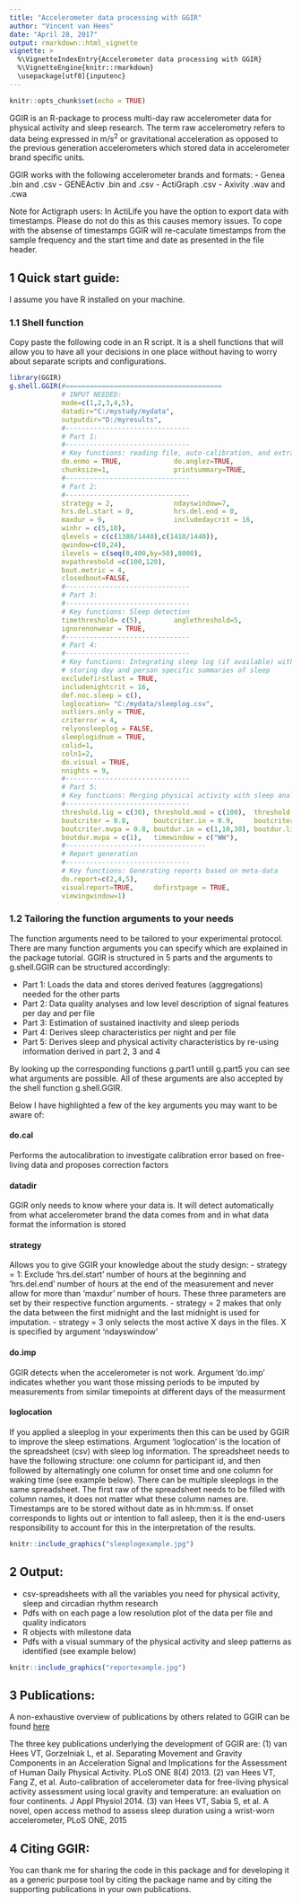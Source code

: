 ```yaml
---
title: "Accelerometer data processing with GGIR"
author: "Vincent van Hees"
date: "April 28, 2017"
output: rmarkdown::html_vignette
vignette: >
  %\VignetteIndexEntry{Accelerometer data processing with GGIR}
  %\VignetteEngine{knitr::rmarkdown}
  \usepackage[utf8]{inputenc}
---
```


```r
knitr::opts_chunk$set(echo = TRUE)
```

GGIR is an R-package to process multi-day raw accelerometer data for physical activity and sleep research. The term raw accelerometry refers to data being expressed in m/s<sup>2</sup> or gravitational acceleration as opposed to the previous generation accelerometers which stored data in accelerometer brand specific units.

GGIR works with the following accelerometer brands and formats:
- Genea .bin and .csv
- GENEActiv .bin and .csv
- ActiGraph .csv
- Axivity .wav and .cwa

Note for Actigraph users:
In ActiLife you have the option to export data with timestamps. Please do not do this as this causes memory issues. To cope with the absense of timestamps GGIR will re-caculate timestamps from the sample frequency and the start time and date as presented in the file header.

## 1 Quick start guide:

I assume you have R installed on your machine.

### 1.1 Shell function

Copy paste the following code in an R script. It is a shell functions that will allow you to have all your decisions in one place without having to worry about separate scripts and configurations.

```R
library(GGIR)
g.shell.GGIR(#=======================================
             # INPUT NEEDED:
             mode=c(1,2,3,4,5),
             datadir="C:/mystudy/mydata",
             outputdir="D:/myresults",
             #-------------------------------
             # Part 1:
             #-------------------------------
             # Key functions: reading file, auto-calibration, and extracting features
             do.enmo = TRUE,             do.anglez=TRUE,
             chunksize=1,                printsummary=TRUE,
             #-------------------------------
             # Part 2:
             #-------------------------------
             strategy = 2,               ndayswindow=7,
             hrs.del.start = 0,          hrs.del.end = 0,
             maxdur = 9,                 includedaycrit = 16,
             winhr = c(5,10),
             qlevels = c(c(1380/1440),c(1410/1440)),
             qwindow=c(0,24), 
             ilevels = c(seq(0,400,by=50),8000), 
             mvpathreshold =c(100,120),
             bout.metric = 4,
             closedbout=FALSE,
             #-------------------------------
             # Part 3:
             #-------------------------------
             # Key functions: Sleep detection
             timethreshold= c(5),        anglethreshold=5,
             ignorenonwear = TRUE,
             #-------------------------------
             # Part 4:
             #-------------------------------
             # Key functions: Integrating sleep log (if available) with sleep detection
             # storing day and person specific summaries of sleep
             excludefirstlast = TRUE,
             includenightcrit = 16,
             def.noc.sleep = c(),
             loglocation= "C:/mydata/sleeplog.csv",
             outliers.only = TRUE,
             criterror = 4,
             relyonsleeplog = FALSE,
             sleeplogidnum = TRUE, 
             colid=1, 
             coln1=2, 
             do.visual = TRUE,
             nnights = 9, 
             #-------------------------------
             # Part 5:
             # Key functions: Merging physical activity with sleep analyses
             #-------------------------------
             threshold.lig = c(30), threshold.mod = c(100),  threshold.vig = c(400),
             boutcriter = 0.8,      boutcriter.in = 0.9,     boutcriter.lig = 0.8,
             boutcriter.mvpa = 0.8, boutdur.in = c(1,10,30), boutdur.lig = c(1,10), 
             boutdur.mvpa = c(1),   timewindow = c("WW"),
             #-----------------------------------
             # Report generation
             #-------------------------------
             # Key functions: Generating reports based on meta-data
             do.report=c(2,4,5), 
             visualreport=TRUE,     dofirstpage = TRUE, 
             viewingwindow=1) 
```
### 1.2	Tailoring the function arguments to your needs
The function arguments need to be tailored to your experimental protocol. There are many function arguments you can specify which are explained in the package tutorial. GGIR is structured in 5 parts and the arguments to g.shell.GGIR can be structured accordingly:

- Part 1: Loads the data and stores derived features (aggregations) needed for the other parts
- Part 2: Data quality analyses and low level description of signal features per day and per file
- Part 3: Estimation of sustained inactivity and sleep periods
- Part 4: Derives sleep characteristics per night and per file
- Part 5: Derives sleep and physical activity characteristics by re-using information derived in part 2, 3 and 4

By looking up the corresponding functions g.part1 untill g.part5 you can see what arguments are possible. All of these arguments are also accepted by
the shell function g.shell.GGIR.

Below I have highlighted a few of the key arguments you may want to be aware of:

#### do.cal
Performs the autocalibration to investigate calibration error based on free-living data and proposes correction factors

#### datadir
GGIR only needs to know where your data is. It will detect automatically from what accelerometer brand the data comes from
and in what data format the information is stored

#### strategy
Allows you to give GGIR your knowledge about the study design:
  - strategy = 1: Exclude 'hrs.del.start' number of hours at the beginning and 'hrs.del.end' number of hours at the end of the measurement and never allow for more than 'maxdur' number of hours. These three parameters are set by their respective function arguments.
  - strategy = 2 makes that only the data between the first midnight and the last midnight is used for imputation.
  - strategy = 3 only selects the most active X days in the files. X is specified by argument 'ndayswindow'

#### do.imp
GGIR detects when the accelerometer is not work. Argument 'do.imp' indicates whether you want those missing periods to be
imputed by measurements from similar timepoints at different days of the measurment


#### loglocation
If you applied a sleeplog in your experiments then this can be used by GGIR to improve the sleep estimations. Argument
'loglocation' is the location of the spreadsheet (csv) with sleep log information. The spreadsheet needs to have the following structure: one column for participant id, and then followed by alternatingly one column for onset time and one column for waking
time (see example below). There can be multiple sleeplogs in the same spreadsheet. The first raw of the spreadsheet needs to be filled with column names, it does not matter what these column names are. Timestamps are to be stored without date as in hh:mm:ss. If onset corresponds to lights out or intention to fall asleep, then it is the end-users responsibility to account for this in the interpretation of the results.

```r
knitr::include_graphics("sleeplogexample.jpg")
```

## 2 Output:
-	csv-spreadsheets with all the variables you need for physical activity, sleep and circadian rhythm research
-	Pdfs with on each page a low resolution plot of the data per file and quality indicators
- R objects with milestone data
-	Pdfs with a visual summary of the physical activity and sleep patterns as identified (see example below)

```r
knitr::include_graphics("reportexample.jpg")
```

## 3 Publications:

A non-exhaustive overview of publications by others related to GGIR can be found
[here](https://github.com/wadpac/GGIR/wiki/Publication-list)

The three key publications underlying the development of GGIR are: (1) van Hees VT, Gorzelniak L, et al. Separating Movement and Gravity Components in an Acceleration Signal and Implications for the Assessment of Human Daily Physical Activity. PLoS ONE 8(4) 2013. (2) van Hees VT, Fang Z, et al. Auto-calibration of accelerometer data for free-living physical activity assessment using local gravity and temperature: an evaluation on four continents. J Appl Physiol 2014. (3) van Hees VT, Sabia S, et al. A novel, open access method to assess sleep duration using a wrist-worn accelerometer, PLoS ONE, 2015

## 4 Citing GGIR:
You can thank me for sharing the code in this package and for developing it as a generic purpose tool by citing the package name and by citing the supporting publications in your own publications.
